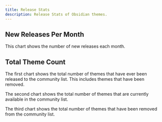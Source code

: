 ```yaml
---
title: Release Stats
description: Release Stats of Obsidian themes.
---
```



## New Releases Per Month

This chart shows the number of new releases each month.

<ThemesAddedMonthly />

## Total Theme Count

The first chart shows the total number of themes that have ever been released to the community list. This includes themes that have been removed.

The second chart shows the total number of themes that are currently available in the community list.

The third chart shows the total number of themes that have been removed from the community list.

<ThemesCountMonthly />
